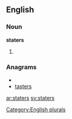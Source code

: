 
==English==

===Noun===
'''staters'''

# {{plural of|[[stater]]}}

===Anagrams===
* {{alphagram|aersstt}}
* [[tasters#English|tasters]]

[[Category:English plurals]]

[[ar:staters]]
[[sv:staters]]